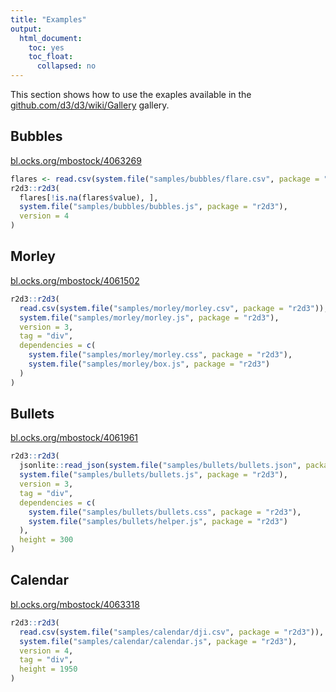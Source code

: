 ```yaml
---
title: "Examples"
output:
  html_document:
    toc: yes
    toc_float:
      collapsed: no
---
```


This section shows how to use the exaples available in the [github.com/d3/d3/wiki/Gallery](https://github.com/d3/d3/wiki/Gallery) gallery.

## Bubbles

[bl.ocks.org/mbostock/4063269](https://bl.ocks.org/mbostock/4063269)

```r
flares <- read.csv(system.file("samples/bubbles/flare.csv", package = "r2d3"))
r2d3::r2d3(
  flares[!is.na(flares$value), ],
  system.file("samples/bubbles/bubbles.js", package = "r2d3"),
  version = 4
)
```

## Morley

[bl.ocks.org/mbostock/4061502](https://bl.ocks.org/mbostock/4061502)

```r
r2d3::r2d3(
  read.csv(system.file("samples/morley/morley.csv", package = "r2d3")),
  system.file("samples/morley/morley.js", package = "r2d3"),
  version = 3,
  tag = "div",
  dependencies = c(
    system.file("samples/morley/morley.css", package = "r2d3"),
    system.file("samples/morley/box.js", package = "r2d3")
  )
)
```


## Bullets

[bl.ocks.org/mbostock/4061961](https://bl.ocks.org/mbostock/4061961)

```r
r2d3::r2d3(
  jsonlite::read_json(system.file("samples/bullets/bullets.json", package = "r2d3")),
  system.file("samples/bullets/bullets.js", package = "r2d3"),
  version = 3,
  tag = "div",
  dependencies = c(
    system.file("samples/bullets/bullets.css", package = "r2d3"),
    system.file("samples/bullets/helper.js", package = "r2d3")
  ),
  height = 300
)
```

## Calendar

[bl.ocks.org/mbostock/4063318](https://bl.ocks.org/mbostock/4063318)

```r
r2d3::r2d3(
  read.csv(system.file("samples/calendar/dji.csv", package = "r2d3")),
  system.file("samples/calendar/calendar.js", package = "r2d3"),
  version = 4,
  tag = "div",
  height = 1950
)
```
